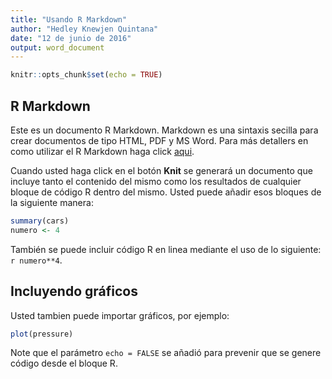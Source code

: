 ```yaml
---
title: "Usando R Markdown"
author: "Hedley Knewjen Quintana"
date: "12 de junio de 2016"
output: word_document
---
```


```r
knitr::opts_chunk$set(echo = TRUE)
```

## R Markdown

Este es un documento R Markdown. Markdown es una sintaxis secilla para crear documentos de tipo HTML, PDF y MS Word. Para más detallers en como utilizar el R Markdown haga click [aqui](http://rmarkdown.rstudio.com).

Cuando usted haga click en el botón **Knit** se generará un documento que incluye tanto el contenido del mismo como los resultados de cualquier bloque de código R dentro del mismo. Usted puede añadir esos bloques de la siguiente manera:

```r
summary(cars)
numero <- 4
```

También se puede incluir código R en linea mediante el uso de lo siguiente: `r numero**4`.


## Incluyendo gráficos

Usted tambien puede importar gráficos, por ejemplo:

```r
plot(pressure)
```

Note que el parámetro `echo = FALSE` se añadió para prevenir que se genere código desde el bloque R.
